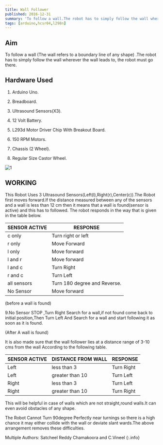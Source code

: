 ```yaml
---
title: Wall Follower 
published: 2016-12-31
summary: 'To follow a wall.The robot has to simply follow the wall wherever the wall leads to, the robot must go there.'
tags: [arduino,hcsr04,l298n]
---
```

## Aim
To follow a wall (The wall refers to a boundary line of any shape) .The robot has to simply follow the wall wherever the wall leads to, the robot must go there.



## Hardware Used

1. Arduino Uno.

2. Breadboard.

3. Ultrasound Sensors(X3).

4. 12 Volt Battery.

5. L293d Motor Driver Chip With Breakout Board.

6. 150 RPM Motors.

7. Chassis (2 Wheel).

8. Regular Size Castor Wheel.



<Image
  src='/static/images/blog/thumbnails/Wall Follower.png'
  alt='1'
  width='auto'
  height='auto'
/>
## WORKING
This Robot Uses 3 Ultrasound Sensors(Left(l),Right(r),Center(c)).The Robot first moves forward.If the distance measured between any of the sensors and a wall is less than 12 cm then it means that a wall is found(sensor is active) and this has to followed. The robot responds in the way that is given in the table below.

SENSOR ACTIVE |                RESPONSE|
--------------|------------------------
c only     |              Turn right or left
r only     |              Move Forward
l only    |                Move forward
l and r     |             Move forward
l and c    |          Turn Right
r and c        |         Turn Left
all sensors   |      Turn 180 degree and Reverse.
No Sensor   |        Move forward

(before a wall is found)

9.No Sensor           STOP ,Turn Right Search for a wall,if not found come back to initial position,Then Turn Left And Search for a wall and start following it as soon as it is found.

(After A wall is found)

It is also made sure that the wall follower lies at a distance range of 3-10 cms from the wall According to the following table.

SENSOR ACTIVE |     DISTANCE FROM WALL |     RESPONSE
--------------|------------------------|--------------
Left           |                less than 3          |                      Turn Right
Left           |               greater than 10         |               Turn Left
Right          |              less than 3              |                  Turn Left
Right          |              greater than 10            |           Turn Right

This will be helpful in case of walls which are not straight,round walls.It can even avoid obstacles of any shape.

The Robot Cannot Turn 90degree Perfectly near turnings  so there is a high chance it may  either collide with the wall or deviate slant wards.The above arrangement removes these difficulties.


<EmbedItem url='https://www.youtube.com/embed/D0oTSD_81vU' />

Multiple Authors: Satcheel Reddy Chamakoora and C.Vineel
{:.info}